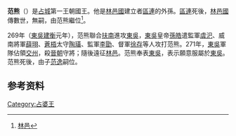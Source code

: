 '''范熊'''（{{bd|||284年|catIdx=范}}）是[[占城|占城]]第一王朝國王。他是[[林邑國|林邑國]]建立者[[區連|區連]]的外孫。[[區連|區連]]死後，[[林邑國|林邑國]]傳數世，無嗣，由范熊繼位<ref>[http://ap6.pccu.edu.tw/Encyclopedia/data.asp?id=650 林邑]</ref>。

269年（[[東吳|東吳]][[建衡|建衡]]元年），范熊聯合[[扶南|扶南]]進攻[[東吳|東吳]]，[[東吳|東吳]]皇帝[[孫皓|孫皓]]遣監軍[[虞汜|虞汜]]、威南將軍[[薛珝|薛珝]]、[[蒼梧|蒼梧]]太守[[陶璜|陶璜]]、監軍[[李勖|李勖]]、督軍[[徐存|徐存]]等人攻打范熊。271年，[[東吳|東吳]]軍隊佔領[[交州|交州]]，殺[[晉朝|晉朝]]守將；隨後遠征[[林邑|林邑]]。范熊奉表[[東吳|東吳]]，表示願意服屬於[[東吳|東吳]]。范熊死後，由子[[范逸|范逸]]嗣位。

==参考资料==
{{reflist}}

{{start box}}
{{s-before|不詳}}
{{s-title|[[占城|林邑國]]國王|269年以前—約284年}}
{{s-after|[[范逸|范逸]]}}
{{end box}}

{{君王小作品}}

{{占婆君主}}
[[Category:占婆王|Category:占婆王]]
